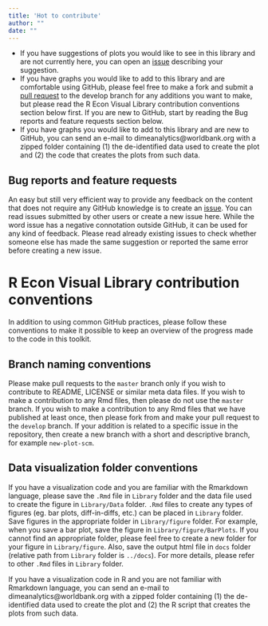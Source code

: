 ```yaml
---
title: 'Hot to contribute'
author: ""
date: ""
---
```


  + If you have suggestions of plots you would like to see in this library and are not currently here, you can open an [issue](https://github.com/worldbank/r-econ-visual-library/issues) describing your suggestion.
  + If you have graphs you would like to add to this library and are comfortable using GitHub, please feel free to make a fork and submit a [pull request](https://github.com/worldbank/r-econ-visual-library/pulls) to the develop branch for any additions you want to make, but please read the R Econ Visual Library contribution conventions section below first. If you are new to GitHub, start by reading the Bug reports and feature requests section below. 
  + If you have graphs you would like to add to this library and are new to GitHub, you can send an e-mail to dimeanalytics@worldbank.org with a zipped folder containing (1) the de-identified data used to create the plot and (2) the code that creates the plots from such data.
  
## Bug reports and feature requests

An easy but still very efficient way to provide any feedback on the content that does not require any GitHub knowledge is to create an [issue](https://github.com/worldbank/r-econ-visual-library/issues). You can read issues submitted by other users or create a new issue here. While the word issue has a negative connotation outside GitHub, it can be used for any kind of feedback. Please read already existing issues to check whether someone else has made the same suggestion or reported the same error before creating a new issue.

# R Econ Visual Library contribution conventions

In addition to using common GitHub practices, please follow these conventions to make it possible to keep an overview of the progress made to the code in this toolkit.

## Branch naming conventions

Please make pull requests to the `master` branch only if you wish to contribute to README, LICENSE or similar meta data files. If you wish to make a contribution to any Rmd files, then please do not use the `master` branch. If you wish to make a contribution to any Rmd files that we have published at least once, then please fork from and make your pull request to the `develop` branch.  If your addition is related to a specific issue in the repository, then create a new branch with a short and descriptive branch, for example `new-plot-scm`.

## Data visualization folder conventions

If you have a visualization code and you are familiar with the Rmarkdown language, please save the `.Rmd` file in `Library` folder and the data file used to create the figure in `Library/Data` folder. `.Rmd` files to create any types of figures (eg. bar plots, diff-in-diffs, etc.) can be placed in `Library` folder. Save figures in the appropriate folder in `Library/figure` folder. For example, when you save a bar plot, save the figure in `Library/figure/BarPlots`. If you cannot find an appropriate folder, please feel free to create a new folder for your figure in `Library/figure`. Also, save the output html file in `docs` folder (relative path from `Library` folder is `../docs`). For more details, please refer to other `.Rmd` files in `Library` folder.

If you have a visualization code in R and you are not familiar with Rmarkdown language, you can send an e-mail to dimeanalytics@worldbank.org with a zipped folder containing (1) the de-identified data used to create the plot and (2) the R script that creates the plots from such data.
